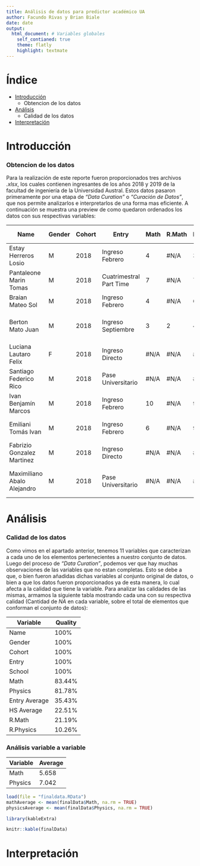 ---
title: Análisis de datos para predictor académico UA
author: Facundo Rivas y Brian Biale
date: date
output:
  html_document: # Variables globales
    self_contianed: true
    theme: flatly
    highlight: textmate
---

# Índice {#Indice .unnumbered}
* [Introducción](#Indice)
  * Obtencion de los datos
* [Análisis](#Analisis)
  * Calidad de los datos
* [Interpretación](#Interpretacion)


# Introducción {#Introduccion .unnumbered}
### Obtencion de los datos
Para la realización de este reporte fueron proporcionados tres archivos *.xlsx*, los cuales contienen ingresantes de los años 2018 y 2019 de la facultad de ingeniería de la Universidad Austral. Estos datos pasaron primeramente por una etapa de *"Data Curation"* o *"Curación de Datos"*, que nos permite analizarlos e interpretarlos de una forma mas eficiente. A continuación se muestra una preview de como quedaron ordenados los datos con sus respectivas variables:


| Name                        | Gender | Cohort | Entry                   | Math | R.Math | Physics | R.Physics | Entry Average | HS Average | School                           |
|-----------------------------|--------|--------|-------------------------|------|--------|---------|-----------|---------------|------------|----------------------------------|
| Estay Herreros Losio        | M      | 2018   | Ingreso Febrero         | 4    | #N/A   | 3       | 4         | #N/A          | #N/A       | Sworn College (Moreno)           |
| Pantaleone Marin Tomas      | M      | 2018   | Cuatrimestral Part Time | 7    | #N/A   | 7       | #N/A      | #N/A          | #N/A       | Instituto San José               |
| Braian Mateo Sol            | M      | 2018   | Ingreso Febrero         | 4    | #N/A   | 6       | #N/A      | 5             | #N/A       | Instituto San José               |
| Berton Mato Juan            | M      | 2018   | Ingreso Septiembre      | 3    | 2      | 4       | #N/A      | #N/A          | #N/A       | Santa Soledad Torres Acosta      |
| Luciana Lautaro Felix       | F      | 2018   | Ingreso Directo         | #N/A | #N/A   | #N/A    | #N/A      | #N/A          | #N/A       | Northlands (Nordelta)            |
| Santiago Federico Rico      | M      | 2018   | Pase Universitario      | #N/A | #N/A   | #N/A    | #N/A      | #N/A          | #N/A       | Bedes Grammar School             |
| Ivan Benjamín Marcos        | M      | 2018   | Ingreso Febrero         | 10   | #N/A   | 9       | #N/A      | #N/A          | #N/A       | Cardenal Pironio                 |
| Emiliani Tomás Ivan         | M      | 2018   | Ingreso Febrero         | 6    | #N/A   | 9       | #N/A      | 7             | #N/A       | Lord Byron School (Peru)         |
| Fabrizio Gonzalez Martinez  | M      | 2018   | Ingreso Directo         | #N/A | #N/A   | #N/A    | #N/A      | #N/A          | #N/A       | Los Molinos                      |
| Maximiliano Abalo Alejandro | M      | 2018   | Pase Universitario      | #N/A | #N/A   | #N/A    | #N/A      | #N/A          | #N/A       | Colegio Peruano Britanico (Peru) |


# Análisis {#Analisis .unnumbered}

### Calidad de los datos
Como vimos en el apartado anterior, tenemos 11 variables que caracterizan a cada uno de los elementos pertenecientes a nuestro conjunto de datos. Luego del proceso de *"Data Curation"*, podemos ver que hay muchas observaciones de las variables que no estan completas. Esto se debe a que, o bien fueron añadidas dichas variables al conjunto original de datos, o bien a que los datos fueron proporcionados ya de esta manera, lo cual afecta a la calidad que tiene la variable. Para analizar las calidades de las mismas, armamos la siguiente tabla mostrando cada una con su respectiva calidad (Cantidad de *NA* en cada variable, sobre el total de elementos que conforman el conjunto de datos):

| Variable      | Quality |
|---------------|---------|
| Name          | 100%    |
| Gender        | 100%    |
| Cohort        | 100%    |
| Entry         | 100%    |
| School        | 100%    |
| Math          | 83.44%  |
| Physics       | 81.78%  |
| Entry Average | 35.43%  |
| HS Average    | 22.51%  |
| R.Math        | 21.19%  |
| R.Physics     | 10.26%  |

### Análisis variable a variable

|  Variable | Average |
|-----------|---------|
| Math      | 5.658   |
| Physics   | 7.042   |



```{r}
load(file = "finaldata.RData")
mathAverage <- mean(finalData$Math, na.rm = TRUE)
physicsAverage <- mean(finalData$Physics, na.rm = TRUE)

library(kableExtra)

knitr::kable(finalData)
```
# Interpretación {#Interpretacion .unnumbered} 
